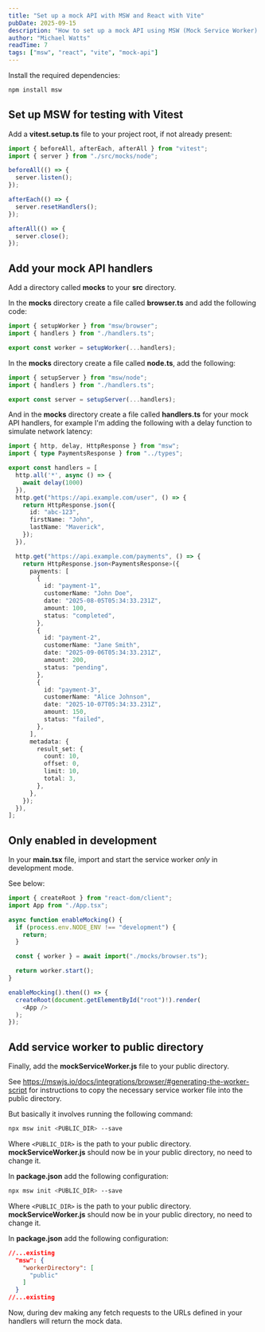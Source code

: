```yaml
---
title: "Set up a mock API with MSW and React with Vite"
pubDate: 2025-09-15
description: "How to set up a mock API using MSW (Mock Service Worker) in a React application bootstrapped with Vite in your browser and testing environment."
author: "Michael Watts"
readTime: 7
tags: ["msw", "react", "vite", "mock-api"]
---
```


Install the required dependencies:

```bash
npm install msw
```

## Set up MSW for testing with Vitest

Add a **vitest.setup.ts** file to your project root, if not already present:

```typescript title="vitest.setup.ts"
import { beforeAll, afterEach, afterAll } from "vitest";
import { server } from "./src/mocks/node";

beforeAll(() => {
  server.listen();
});

afterEach(() => {
  server.resetHandlers();
});

afterAll(() => {
  server.close();
});
```

## Add your mock API handlers

Add a directory called **mocks** to your **src** directory.

In the **mocks** directory create a file called **browser.ts** and add the following code:
```typescript title="mocks/browser.ts"
import { setupWorker } from "msw/browser";
import { handlers } from "./handlers.ts";

export const worker = setupWorker(...handlers);
```


In the **mocks** directory create a file called **node.ts**, add the following:
```typescript title="mocks/node.ts"
import { setupServer } from "msw/node";
import { handlers } from "./handlers.ts";

export const server = setupServer(...handlers);
```

And in the **mocks** directory create a file called **handlers.ts** for your mock API handlers, for example I'm adding the following with a delay function to simulate network latency:

```typescript title="mocks/handlers.ts"
import { http, delay, HttpResponse } from "msw";
import { type PaymentsResponse } from "../types";

export const handlers = [
  http.all('*', async () => {
    await delay(1000)
  }),
  http.get("https://api.example.com/user", () => {
    return HttpResponse.json({
      id: "abc-123",
      firstName: "John",
      lastName: "Maverick",
    });
  }),

  http.get("https://api.example.com/payments", () => {
    return HttpResponse.json<PaymentsResponse>({
      payments: [
        {
          id: "payment-1",
          customerName: "John Doe",
          date: "2025-08-05T05:34:33.231Z",
          amount: 100,
          status: "completed",
        },
        {
          id: "payment-2",
          customerName: "Jane Smith",
          date: "2025-09-06T05:34:33.231Z",
          amount: 200,
          status: "pending",
        },
        {
          id: "payment-3",
          customerName: "Alice Johnson",
          date: "2025-10-07T05:34:33.231Z",
          amount: 150,
          status: "failed",
        },
      ],
      metadata: {
        result_set: {
          count: 10,
          offset: 0,
          limit: 10,
          total: 3,
        },
      },
    });
  }),
];
```

## Only enabled in development

In your **main.tsx** file, import and start the service worker _only_ in development mode.

See below:

```typescript title="main.tsx"
import { createRoot } from "react-dom/client";
import App from "./App.tsx";

async function enableMocking() {
  if (process.env.NODE_ENV !== "development") {
    return;
  }

  const { worker } = await import("./mocks/browser.ts");

  return worker.start();
}

enableMocking().then(() => {
  createRoot(document.getElementById("root")!).render(
    <App />
  );
});
```

## Add service worker to public directory

Finally, add the **mockServiceWorker.js** file to your public directory.

See https://mswjs.io/docs/integrations/browser/#generating-the-worker-script for instructions to copy the necessary service worker file into the public directory.

But basically it involves running the following command:

```bash
npx msw init <PUBLIC_DIR> --save
```

Where `<PUBLIC_DIR>` is the path to your public directory.
**mockServiceWorker.js** should now be in your public directory, no need to change it.

In **package.json** add the following configuration:

```bash
npx msw init <PUBLIC_DIR> --save
```

Where `<PUBLIC_DIR>` is the path to your public directory.
**mockServiceWorker.js** should now be in your public directory, no need to change it.

In **package.json** add the following configuration:

```json title="package.json"
//...existing
  "msw": {
    "workerDirectory": [
      "public"
    ]
  }
//...existing
```

Now, during dev making any fetch requests to the URLs defined in your handlers will return the mock data.
